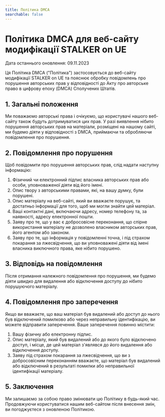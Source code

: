```yaml
---
title: Політика DMCA
searchable: false
---
```


# Політика DMCA для веб-сайту модифікації STALKER on UE

Дата останнього оновлення: 09.11.2023

Ця Політика DMCA ("Політика") застосовується до веб-сайту модифікації STALKER on UE та пояснює обробку повідомлень про порушення авторських прав у відповідності до Акту про авторське право в цифрову епоху (DMCA) Сполучених Штатів.

## 1. Загальні положення

Ми поважаємо авторські права і очікуємо, що користувачі нашого веб-сайту також будуть дотримуватися цих прав. У разі виявлення нібито порушення авторських прав на матеріали, розміщені на нашому сайті, ми будемо діяти у відповідності з DMCA, приймаючи та обробляючи повідомлення про порушення.

## 2. Повідомлення про порушення

Щоб повідомити про порушення авторських прав, слід надати наступну інформацію:

1. Фізичний чи електронний підпис власника авторських прав або особи, уповноваженої діяти від його імені.
2. Опис твору з авторськими правами, які, на вашу думку, були порушені.
3. Опис матеріалу на веб-сайті, який ви вважаєте порушує, та достатньо інформації для того, щоб ми могли знайти цей матеріал.
4. Ваші контактні дані, включаючи адресу, номер телефону та, за наявності, адресу електронної пошти.
5. Заяву про те, що у вас є добросовісне переконання, що спірне використання матеріалу не дозволено власником авторських прав, його агентом або законом.
6. Заяву про те, що інформація у повідомленні точна, і під страхом покарання за лжесвідчення, що ви уповноважені діяти від імені власника виключного права, яке нібито порушено.

## 3. Відповідь на повідомлення

Після отримання належного повідомлення про порушення, ми будемо діяти швидко для видалення або відключення доступу до нібито порушуючого матеріалу.

## 4. Повідомлення про заперечення

Якщо ви вважаєте, що ваш матеріал був видалений або доступ до нього був відключений помилково або через неправильну ідентифікацію, ви можете відправити заперечення. Ваше заперечення повинно містити:

1. Вашу фізичну або електронну підпис.
2. Опис матеріалу, який був видалений або до якого було відключено доступ, і місце, де цей матеріал з'являвся до його видалення або відключення доступу.
3. Заяву під страхом покарання за лжесвідчення, що ви з добросовісним переконанням вважаєте, що матеріал був видалений або відключений в результаті помилки або неправильної ідентифікації матеріалу.

## 5. Заключення

Ми залишаємо за собою право змінювати цю Політику в будь-який час. Продовжуючи користуватися нашим веб-сайтом після внесення змін, ви погоджуєтеся з оновленою Політикою.
